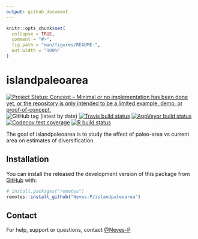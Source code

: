 ```yaml
---
output: github_document
---
```


<!-- README.md is generated from README.Rmd. Please edit that file -->

```r
knitr::opts_chunk$set(
  collapse = TRUE,
  comment = "#>",
  fig.path = "man/figures/README-",
  out.width = "100%"
)
```

# islandpaleoarea

<!-- badges: start -->
[![Project Status: Concept – Minimal or no implementation has been done yet, or the repository is only intended to be a limited example, demo, or proof-of-concept.](https://www.repostatus.org/badges/latest/concept.svg)](https://www.repostatus.org/#concept)
![GitHub tag (latest by date)](https://img.shields.io/github/v/tag/Neves-P/DAISIErobustness)
[![Travis build status](https://travis-ci.com/Neves-P/islandpaleoarea.svg?branch=master)](https://travis-ci.com/Neves-P/islandpaleoarea)
[![AppVeyor build status](https://ci.appveyor.com/api/projects/status/github/Neves-P/islandpaleoarea?branch=master&svg=true)](https://ci.appveyor.com/project/Neves-P/islandpaleoarea)
[![Codecov test coverage](https://codecov.io/gh/Neves-P/islandpaleoarea/branch/master/graph/badge.svg)](https://codecov.io/gh/Neves-P/islandpaleoarea?branch=master)
[![R build status](https://github.com/Neves-P/islandpaleoarea/workflows/R-CMD-check/badge.svg)](https://github.com/Neves-P/islandpaleoarea/actions)
<!-- badges: end -->

The goal of islandpaleoarea is to study the effect of paleo-area vs current
area on estimates of diversification.

## Installation

You can install the released the development version of this package from 
[GitHub](https://github.com/) with:

``` r
# install.packages("remotes")
remotes::install_github("Neves-P/islandpaleoarea")
```

## Contact
For help, support or questions, contact [\@Neves-P](https://github.com/Neves-P)
